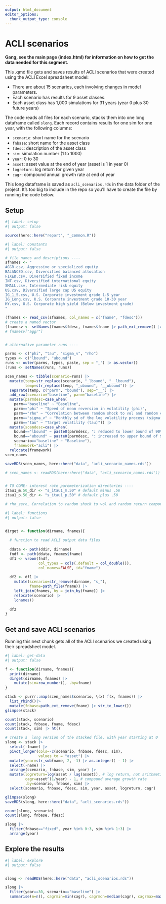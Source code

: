 ```yaml
---
output: html_document
editor_options: 
  chunk_output_type: console
---
```


# ACLI scenarios

**Gang, see the main page (index.html) for information on how to get the data needed for this segment.**

This .qmd file gets and saves results of ACLI scenarios that were created using the ACLI Excel spreadsheet model:

-   There are about 15 scenarios, each involving changes in model parameters.
-   Each scenario has results for 9 asset classes.
-   Each asset class has 1,000 simulations for 31 years (year 0 plus 30 future years)

The code reads all files for each scenario, stacks them into one long dataframe called `slong`. Each record contains results for one sim for one year, with the following columns:

-   `scenario`: short name for the scenario
-   `fnbase`: short name for the asset class
-   `fdesc`: description of the asset class
-   `sim`: simulation number (1 to 1000)
-   `year`: 0 to 30
-   `asset`: asset value at the end of year (asset is 1 in year 0)
-   `logreturn`: log return for given year
-   `cagr`: compound annual growth rate at end of year

This long dataframe is saved as `acli_scenarios.rds` in the data folder of the project. It's too big to include in the repo so you'll have to create the file by running the code below.

## Setup

```r
#| label: setup
#| output: false

source(here::here("report", "_common.R"))

```

```r
#| label: constants
#| output: false

# file names and descriptions ----
sfnames <- "
AGGR.csv, Aggressive or specialized equity
BALANCED.csv, Diversified balanced allocation
FIXED.csv, Diversified fixed income
INT.csv, Diversified international equity
SMALL.csv, Intermediate risk equity
US.csv, Diversified large cap US equity
IG_1_5.csv, U.S. Corporate investment grade 1-5 year
IG_Long.csv, U.S. Corporate investment grade 10-30 year
HY.csv, U.S. Corporate high yield (Below investment grade)
"

(fnames <- read_csv(sfnames, col_names = c("fname", "fdesc")))
# create a named vector
(fnamesv <- setNames(fnames$fdesc, fnames$fname |> path_ext_remove() |> str_to_lower()))
# fnamesv["aggr"]


# alternative parameter runs ----

parms <- c("phi", "tau", "sigma_v", "rho")
types <- c("lbound", "ubound")
runs <- outer(parms, types, paste, sep = "_") |> as.vector()
(runs <- setNames(runs, runs))

scen_names <- tibble(scenario=runs) |> 
  mutate(temp=str_replace(scenario, "_lbound", "__lbound"),
         temp=str_replace(temp, "_ubound", "__ubound")) |> 
  separate(temp, c("parm", "bound"), sep="__") |> 
  add_row(scenario="baseline", parm="baseline") |> 
  mutate(parmdesc=case_when(
    parm=="baseline" ~ "Baseline",
    parm=="phi" ~ "Speed of mean reversion in volatility (phi)",
    parm=="rho" ~ "Correlation between random shock to vol and random component of return (rho)",
    parm=="sigma_v" ~ "Monthly sd of the log volatility process (sigma(v))",
    parm=="tau" ~ "Target volatility (tau)")) |> 
  mutate(scendesc=case_when(
    bound=="lbound" ~ paste0(parmdesc, ": reduced to lower bound of 90% CI"),
    bound=="ubound" ~ paste0(parmdesc, ": increased to upper bound of 90% CI"),
    scenario=="baseline" ~ "Baseline"),
    framework="acli") |> 
  relocate(framework)
scen_names

saveRDS(scen_names, here::here("data", "acli_scenario_names.rds"))

# scen_names <- readRDS(here::here("data", "acli_scenario_names.rds"))


# TO COME: interest rate paremeterization directories ----
itau1_m.50_dir <- "s_itau1_m.50" # default minus .50
itau1_p.50_dir <- "s_itau1_p.50" # default plus .50

# rho_zero, Correlation to random shock to vol and random return component (rho) set to zero for each equity fund

```

```r
#| label: functions
#| output: false


dirget <- function(dirname, fnames){
  
  # function to read ACLI output data files
  
  ddata <- path(ddir, dirname)
  fndf <- path(ddata, fnames$fname)
  df1 <- vroom(fndf, 
               col_types = cols(.default = col_double()),
               col_names=FALSE, id="fname")
  
  df2 <- df1 |> 
    mutate(scenario=str_remove(dirname, "s_"),
           fname=path_file(fname)) |> 
    left_join(fnames, by = join_by(fname)) |> 
    relocate(scenario) |> 
    lcnames()
  
  df2
}

```

## Get and save ACLI scenarios

Running this next chunk gets all of the ACLI scenarios we created using their spreadsheet model.

```r
#| label: get-data
#| output: false

f <- function(dirname, fnames){
  print(dirname)
  dirget(dirname, fnames) |> 
    mutate(sim=row_number(), .by=fname)
}

stack <- purrr::map(scen_names$scenario, \(x) f(x, fnames)) |> 
  list_rbind()|> 
  mutate(fnbase=path_ext_remove(fname) |> str_to_lower())
glimpse(stack)

count(stack, scenario)
count(stack, fnbase, fname, fdesc)
count(stack, sim) |> ht()

# create a  long version of the stacked file, with year starting at 0
slong <- stack |> 
  select(-fname) |> 
  pivot_longer(cols=-c(scenario, fnbase, fdesc, sim),
               values_to = "asset") |> 
  mutate(year=str_sub(name, 2, -1) |> as.integer() - 1) |> 
  select(-name) |> 
  arrange(scenario, fnbase, sim, year) |> 
  mutate(logreturn=log(asset / lag(asset)), # log return, not arithmetic return
         cagr=asset^(1/year) - 1, # compound average growth rate
         .by=scenario, fnbase, sim) |> 
  select(scenario, fnbase, fdesc, sim, year, asset, logreturn, cagr)

glimpse(slong)
saveRDS(slong, here::here("data", "acli_scenarios.rds"))

count(slong, scenario)
count(slong, fnbase, fdesc)

slong |> 
  filter(fnbase=="fixed", year %in% 0:3, sim %in% 1:3) |> 
  arrange(year)


```

## Explore the results

```r
#| label: explore
#| output: false


slong <- readRDS(here::here("data", "acli_scenarios.rds"))

slong |> 
  filter(year==30, scenario=="baseline") |> 
  summarise(n=n(), cagrmin=min(cagr), cagrmdn=median(cagr), cagrmax=max(cagr), .by = c(fnbase, fdesc))

```
